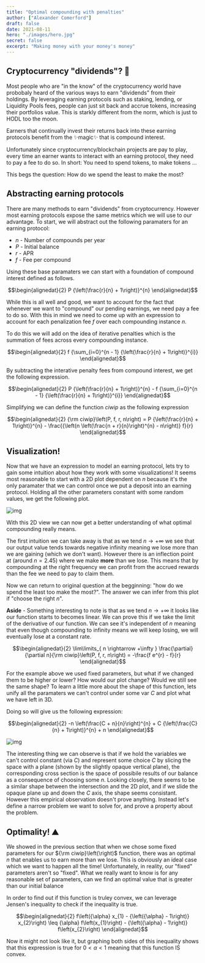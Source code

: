 ```yaml
---
title: "Optimal compounding with penalties"
author: ["Alexander Comerford"]
draft: false
date: 2021-08-11
hero: "./images/hero.jpg"
secret: false
excerpt: "Making money with your money's money"
---
```


## Cryptocurrency "dividends"? 🤔

Most people who are "in the know" of the cryptocurrency world have probobaly
heard of the various ways to earn "dividends" from their holdings. By leveraging
earning protocols such as staking, lending, or Liquidity Pools fees, people can
just sit back and accrue tokens, increasing their portfolios value. This is
starkly different from the norm, which is just to HODL too the moon.

Earners that continually invest their returns back into these earning protocols
benefit from the :sparkles:magic:sparkles: that is compound interest.

Unfortunately since cryptocurrency/blockchain projects are pay to play, every
time an earner wants to interact with an earning protocol, they need to pay a fee to
do so. In short: You need to spend tokens, to make tokens ...

This begs the question: How do we spend the least to make the most?


## Abstracting earning protocols

There are many methods to earn "dividends" from cryptocurrency. However most
earning protocols expose the same metrics which we will use to our advantage. To
start, we will abstract out the following paramaters for an earning protocol:

-   $n$ - Number of compounds
    per year
-   $P$ - Initial balance
-   $r$ - APR
-   $f$ - Fee per compound

Using these base paramaters we can start with a foundation of compound interest
defined as follows.

$$\begin{alignedat}{2}
 P {\left(\frac{r}{n} + 1\right)}^{n}
 \end{alignedat}$$

While this is all well and good, we want to account for the fact that whenever
we want to "compound" our pending earnings, we need pay a fee to do so. With
this in mind we need to come up with an expression to account for each
penalization fee $f$ over each compounding
instance $n$.

To do this we will add on the idea of iterative penalties which is the summation
of fees across every compounding instance.

$$\begin{alignedat}{2}
 f {\sum_{i=0}^{n - 1} {\left(\frac{r}{n} + 1\right)}^{i}}
 \end{alignedat}$$

By subtracting the interative penalty fees from compound interest, we get the
following expression.

$$\begin{alignedat}{2}
 P {\left(\frac{r}{n} + 1\right)}^{n} - f {\sum_{i=0}^{n - 1} {\left(\frac{r}{n} + 1\right)}^{i}}
 \end{alignedat}$$

Simplifying we can define the function $ciwip$ as the following expression

$$\begin{alignedat}{2}
 {\rm ciwip}\left(P, f, r, n\right) = P {\left(\frac{r}{n} + 1\right)}^{n} - \frac{{\left(n \left(\frac{n + r}{n}\right)^{n} - n\right)} f}{r}
 \end{alignedat}$$


## Visualization!

Now that we have an expression to model an earning protocol, lets try to gain
some intuition about how they work with some visualizations! It seems most
reasonable to start with a 2D plot dependent on $n$ because it's the
only paramater that we can control once we put a deposit into an earning
protocol. Holding all the other parameters constant with some random values, we
get the following plot.

![img](./compound-interest-with-iterative-penalty-plot.png "2D view of compound interest with iterative penalties")

With this 2D view we can now get a better understanding of what optimal
compounding really means.

The first intuition we can take away is that as we tend $n \rightarrow +\infty$ we see that our output value
tends towards negative infinity meaning we lose more than we are gaining (which
we don't want). However there is an inflection point at (around
$n = 2.45$) where
we make **more** than we lose. This means that by compounding at the right
frequency we can profit from the accrued rewards than the fee we need to pay to
claim them.

Now we can return to original question at the begginning: "how do we spend the
least too make the most?". The answer we can infer from this plot if "choose the
right $n$".

**Aside** - Something interesting to note is that as we tend $n \rightarrow +\infty$ it looks like our function starts to becomes linear. We can prove
this if we take the limit of the derivative of our function. We can see it's
independent of $n$ meaning that even though
compounding to infinity means we will keep losing, we will eventually lose at a
constant rate.

$$\begin{alignedat}{2}
 \lim\limits_{ n \rightarrow +\infty } \frac{\partial}{\partial n}{\rm ciwip}\left(P, f, r, n\right) = -\frac{f e^{r} - f}{r}
 \end{alignedat}$$

For the example above we used fixed parameters, but what if we changed them to
be higher or lower? How would our plot change? Would we still see the same
shape? To learn a little more about the shape of this function, lets unify all
the paramaters we can't control under some var $C$
and plot what we have left in 3D.

Doing so will give us the following expression:

$$\begin{alignedat}{2}
 -n \left(\frac{C + n}{n}\right)^{n} + C {\left(\frac{C}{n} + 1\right)}^{n} + n
 \end{alignedat}$$

![img](./homogenized-compound-interest-with-iterative-penalty-plot.png "A surface 3d plot of homogenized compound interest with iterative penalties")

The interesting thing we can observe is that if we hold the variables we can't
control constant (via $C$) and represent some
choice $C$ by slicing the space with a plane (shown by
the slightly opaque vertical plane), the corresponding cross section is the
space of possibile results of our balance as a consequence of choosing some
$n$. Looking closely, there seems to be a
similar shape between the intersection and the 2D plot, and if we slide the
opaque plane up and down the $C$ axis, the shape seems consistant. However
this empirical observation doesn't prove anything. Instead let's define a narrow
problem we want to solve for, and prove a property about the problem.


## Optimality! ⛰

We showed in the previous section that when we chose some fixed parameters for
our ${\rm ciwip}\left(\right)$ function, there was an optimal $n$ that enables
us to earn more than we lose. This is obviously an ideal case which we want to
happen all the time! Unfortunately, in reality, our "fixed" parameters aren't so
"fixed". What we really want to know is for any reasonable set of parameters,
can we find an optimal value that is greater than our initial balance

In order to find out if this function is truley convex, we can leverage Jensen's
inequality to check if the inequality is true.

$$\begin{alignedat}{2}
 f\left({\alpha} x_{1} - {\left({\alpha} - 1\right)} x_{2}\right) \leq {\alpha} f\left(x_{1}\right) - {\left({\alpha} - 1\right)} f\left(x_{2}\right)
 \end{alignedat}$$

Now it might not look like it, but graphing both sides of this inequality shows
that this expression is true for $0 \lt \alpha \lt 1$ meaning that this function
IS convex.
